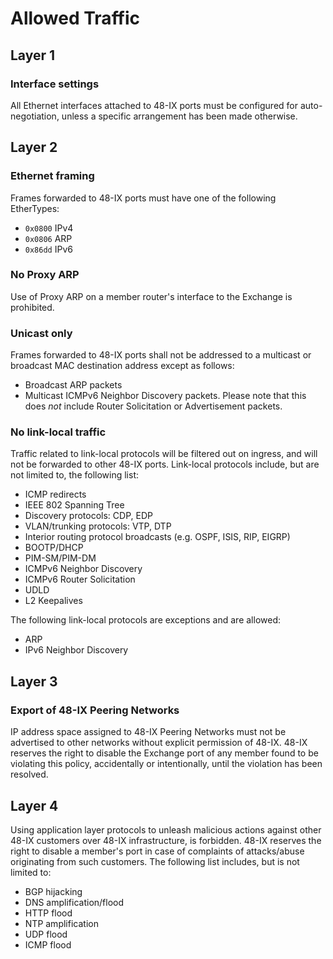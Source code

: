 
<SEO title="Allowed Traffic" description="48-IX Allowed Traffic" />

# Allowed Traffic

## Layer 1

### Interface settings

All Ethernet interfaces attached to 48-IX ports must be configured for auto-negotiation, unless a specific arrangement has been made otherwise.

## Layer 2

### Ethernet framing

Frames forwarded to 48-IX ports must have one of the following EtherTypes:

- `0x0800` IPv4
- `0x0806` ARP
- `0x86dd` IPv6

### No Proxy ARP

Use of Proxy ARP on a member router's interface to the Exchange is prohibited.

### Unicast only

Frames forwarded to 48-IX ports shall not be addressed to a multicast or broadcast MAC destination address except as follows:

- Broadcast ARP packets
- Multicast ICMPv6 Neighbor Discovery packets. Please note that this does _not_ include Router Solicitation or Advertisement packets.

### No link-local traffic

Traffic related to link-local protocols will be filtered out on ingress, and will not be forwarded to other 48-IX ports. Link-local protocols include, but are not limited to, the following list:

- ICMP redirects
- IEEE 802 Spanning Tree
- Discovery protocols: CDP, EDP
- VLAN/trunking protocols: VTP, DTP
- Interior routing protocol broadcasts (e.g. OSPF, ISIS, RIP, EIGRP)
- BOOTP/DHCP
- PIM-SM/PIM-DM
- ICMPv6 Neighbor Discovery
- ICMPv6 Router Solicitation
- UDLD
- L2 Keepalives

The following link-local protocols are exceptions and are allowed:

- ARP
- IPv6 Neighbor Discovery

## Layer 3

### Export of 48-IX Peering Networks

IP address space assigned to 48-IX Peering Networks must not be advertised to other networks without explicit permission of 48-IX. 48-IX reserves the right to disable the Exchange port of any member found to be violating this policy, accidentally or intentionally, until the violation has been resolved.

## Layer 4

Using application layer protocols to unleash malicious actions against other 48-IX customers over 48-IX infrastructure, is forbidden. 48-IX reserves the right to disable a member's port in case of complaints of attacks/abuse originating from such customers. The following list includes, but is not limited to:

- BGP hijacking
- DNS amplification/flood
- HTTP flood
- NTP amplification
- UDP flood
- ICMP flood
